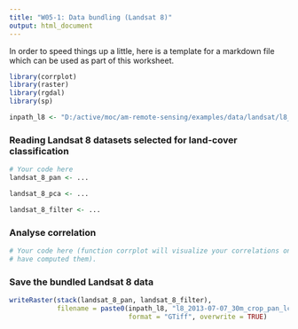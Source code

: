 ```yaml
---
title: "W05-1: Data bundling (Landsat 8)"
output: html_document
---
```


In order to speed things up a little, here is a template for a markdown file
which can be used as part of this worksheet.

```r
library(corrplot)
library(raster)
library(rgdal)
library(sp)

inpath_l8 <- "D:/active/moc/am-remote-sensing/examples/data/landsat/l8_2013-07-07/"
```

### Reading Landsat 8 datasets selected for land-cover classification
```r
# Your code here
landsat_8_pan <- ...

landsat_8_pca <- ...

landsat_8_filter <- ...
```

### Analyse correlation
```r
# Your code here (function corrplot will visualize your correlations once you
# have computed them).
```

### Save the bundled Landsat 8 data
```r
writeRaster(stack(landsat_8_pan, landsat_8_filter), 
            filename = paste0(inpath_l8, "l8_2013-07-07_30m_crop_pan_lc_bundle.tif"),
                              format = "GTiff", overwrite = TRUE)
```
